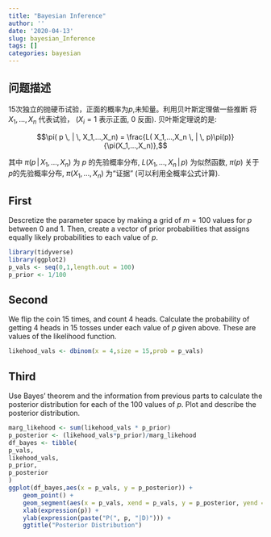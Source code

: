 ```yaml
---
title: "Bayesian Inference"
author: ''
date: '2020-04-13'
slug: bayesian_Inference
tags: []
categories: bayesian
---
```



## 问题描述
 
 15次独立的抛硬币试验，正面的概率为$p$,未知量。利用贝叶斯定理做一些推断
 将 $X_1,...,X_n$ 代表试验， ($X_i = 1$ 表示正面, 0 反面). 贝叶斯定理说的是:

$$\pi( p \, | \, X_1,...,X_n) = \frac{L( X_1,...,X_n \, | \, p)\pi(p)}{\pi(X_1,...,X_n)},$$ 

其中 $\pi( p \, | \, X_1,...,X_n)$ 为 $p$ 的先验概率分布, $L( X_1,...,X_n \, | \, p)$ 为似然函数, $\pi(p)$ 关于 $p$的先验概率分布,  $\pi(X_1,...,X_n)$ 为“证据” (可以利用全概率公式计算). 

## First
 Descretize the parameter space by making a grid of $m = 100$ values for $p$ between 0 and 1. Then, create a vector of prior probabilities that assigns equally likely probabilities to each value of $p$.
 
```r
library(tidyverse)
library(ggplot2)
p_vals <- seq(0,1,length.out = 100) 
p_prior <- 1/100
```
## Second
We flip the coin 15 times, and count 4 heads. Calculate the probability of getting 4 heads in 15 tosses under each value of $p$  given above. These are values of the likelihood function.
```r
likehood_vals <- dbinom(x = 4,size = 15,prob = p_vals)
```

## Third

 Use Bayes' theorem and the information from previous parts to calculate the posterior distribution for each of the 100 values of $p$. Plot and describe the posterior distribution.
```r
marg_likehood <- sum(likehood_vals * p_prior)
p_posterior <- (likehood_vals*p_prior)/marg_likehood
df_bayes <- tibble(
p_vals,
likehood_vals,
p_prior,
p_posterior
)
ggplot(df_bayes,aes(x = p_vals, y = p_posterior)) +
    geom_point() +
    geom_segment(aes(x = p_vals, xend = p_vals, y = p_posterior, yend = 0)) +
    xlab(expression(p)) +
    ylab(expression(paste("P(", p, "|D)"))) +
    ggtitle("Posterior Distribution")
```
 
 
